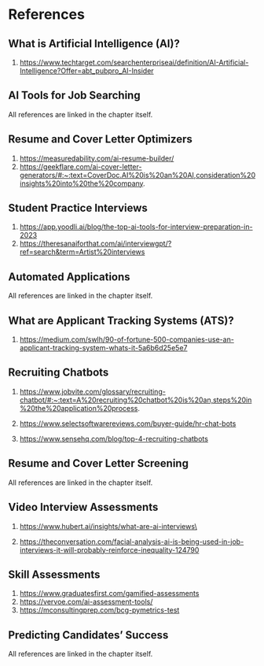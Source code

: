 # References

## What is Artificial Intelligence (AI)?

(1) <https://www.techtarget.com/searchenterpriseai/definition/AI-Artificial-Intelligence?Offer=abt_pubpro_AI-Insider>

## AI Tools for Job Searching

All references are linked in the chapter itself.

## Resume and Cover Letter Optimizers

1.  <https://measuredability.com/ai-resume-builder/>
2.  <https://geekflare.com/ai-cover-letter-generators/#:~:text=CoverDoc.AI%20is%20an%20AI,consideration%20insights%20into%20the%20company>.

## Student Practice Interviews

1.  <https://app.yoodli.ai/blog/the-top-ai-tools-for-interview-preparation-in-2023>
2.  <https://theresanaiforthat.com/ai/interviewgpt/?ref=search&term=Artist%20interviews>

## Automated Applications

All references are linked in the chapter itself.

## What are Applicant Tracking Systems (ATS)?

1.  <https://medium.com/swlh/90-of-fortune-500-companies-use-an-applicant-tracking-system-whats-it-5a6b6d25e5e7>

## Recruiting Chatbots

1.  <https://www.jobvite.com/glossary/recruiting-chatbot/#:~:text=A%20recruiting%20chatbot%20is%20an,steps%20in%20the%20application%20process>.

2.  <https://www.selectsoftwarereviews.com/buyer-guide/hr-chat-bots>

3.  <https://www.sensehq.com/blog/top-4-recruiting-chatbots>

## Resume and Cover Letter Screening

All references are linked in the chapter itself.

## Video Interview Assessments

(1) [https://www.hubert.ai/insights/what-are-ai-interviews\\](https://www.hubert.ai/insights/what-are-ai-interviews%5C)

(2) <https://theconversation.com/facial-analysis-ai-is-being-used-in-job-interviews-it-will-probably-reinforce-inequality-124790>

## Skill Assessments

1.  <https://www.graduatesfirst.com/gamified-assessments>
2.  <https://vervoe.com/ai-assessment-tools/>
3.  <https://mconsultingprep.com/bcg-pymetrics-test>

## Predicting Candidates' Success

All references are linked in the chapter itself.
